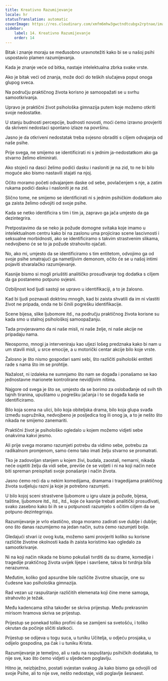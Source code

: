 ```yaml
---
title: Kreativno Razumijevanje
locale: hr
statusTranslation: automatic
coverImage: https://res.cloudinary.com/xmfm6mhw3gwctndtcubgx2rptnae/image/upload/v1741354419/small_cover_la_gran_rebelion_28716e29d2.webp
sidebar:
    label: 14. Kreativno Razumijevanje
    order: 14
---
```

Bitak i znanje moraju se međusobno uravnotežiti kako bi se u našoj psihi uspostavio plamen razumijevanja.

Kada je znanje veće od bitka, nastaje intelektualna zbrka svake vrste.

Ako je bitak veći od znanja, može doći do teških slučajeva poput onoga glupog sveca.

Na području praktičnog života korisno je samoopažati se u svrhu samootkrivanja.

Upravo je praktični život psihološka gimnazija putem koje možemo otkriti svoje nedostatke.

U stanju budnosti percepcije, budnosti novosti, moći ćemo izravno provjeriti da skriveni nedostaci spontano izlaze na površinu.

Jasno je da otkriveni nedostatak treba svjesno obraditi s ciljem odvajanja od naše psihe.

Prije svega, ne smijemo se identificirati ni s jednim ja-nedostatkom ako ga stvarno želimo eliminirati.

Ako stojeći na dasci želimo podići dasku i nasloniti je na zid, to ne bi bilo moguće ako bismo nastavili stajati na njoj.

Očito moramo početi odvajanjem daske od sebe, povlačenjem s nje, a zatim rukama podići dasku i nasloniti je na zid.

Slično tome, ne smijemo se identificirati ni s jednim psihičkim dodatkom ako ga zaista želimo odvojiti od svoje psihe.

Kada se netko identificira s tim i tim ja, zapravo ga jača umjesto da ga dezintegrira.

Pretpostavimo da se neko ja požude domogne svitaka koje imamo u intelektualnom centru kako bi na zaslonu uma projicirao scene lascivnosti i seksualne morbidnosti, ako se identificiramo s takvim strastvenim slikama, nedvojbeno će se to ja požude strahovito ojačati.

No, ako mi, umjesto da se identificiramo s tim entitetom, odvojimo ga od svoje psihe smatrajući ga nametljivim demonom, očito će se u našoj intimi pojaviti stvaralačko razumijevanje.

Kasnije bismo si mogli priuštiti analitičko prosuđivanje tog dodatka s ciljem da ga postanemo potpuno svjesni.

Ozbiljnost kod ljudi sastoji se upravo u identifikaciji, a to je žalosno.

Kad bi ljudi poznavali doktrinu mnogih, kad bi zaista shvatili da im ni vlastiti život ne pripada, onda ne bi činili pogrešku identifikacije.

Scene bijesa, slike ljubomore itd., na području praktičnog života korisne su kada smo u stalnoj psihološkoj samoopažanju.

Tada provjeravamo da ni naše misli, ni naše želje, ni naše akcije ne pripadaju nama.

Neosporno, mnogi ja interveniraju kao uljezi lošeg predznaka kako bi nam u um stavili misli, u srce emocije, a u motorički centar akcije bilo koje vrste.

Žalosno je što nismo gospodari sami sebi, što različiti psihološki entiteti rade s nama što im se prohtije.

Nažalost, ni izdaleka ne sumnjamo što nam se događa i ponašamo se kao jednostavne marionete kontrolirane nevidljivim nitima.

Najgore od svega je što se, umjesto da se borimo za oslobađanje od svih tih tajnih tiranina, upuštamo u pogrešku jačanja i to se događa kada se identificiramo.

Bilo koja scena na ulici, bilo koja obiteljska drama, bilo koja glupa svađa između supružnika, nedvojbeno je posljedica tog ili onog ja, a to je nešto što nikada ne smijemo zanemariti.

Praktični život je psihološko ogledalo u kojem možemo vidjeti sebe onakvima kakvi jesmo.

Ali prije svega moramo razumjeti potrebu da vidimo sebe, potrebu za radikalnom promjenom, samo ćemo tako imati želju stvarno se promatrati.

Tko je zadovoljan stanjem u kojem živi, budala, zaostali, nemarni, nikada neće osjetiti želju da vidi sebe, previše će se voljeti i ni na koji način neće biti spreman preispitati svoje ponašanje i način života.

Jasno ćemo reći da u nekim komedijama, dramama i tragedijama praktičnog života sudjeluju razni ja koje je potrebno razumjeti.

U bilo kojoj sceni strastvene ljubomore u igru ulaze ja požude, bijesa, taštine, ljubomore itd., itd., itd., koje će kasnije trebati analitički prosuđivati, svako zasebno kako bi ih se u potpunosti razumjelo s očitim ciljem da se potpuno dezintegriraju.

Razumijevanje je vrlo elastično, stoga moramo zadirati sve dublje i dublje; ono što danas razumijemo na jedan način, sutra ćemo razumjeti bolje.

Gledajući stvari iz ovog kuta, možemo sami provjeriti koliko su korisne različite životne okolnosti kada ih zaista koristimo kao ogledalo za samootkrivanje.

Ni na koji način nikada ne bismo pokušali tvrditi da su drame, komedije i tragedije praktičnog života uvijek lijepe i savršene, takva bi tvrdnja bila nerazumna.

Međutim, koliko god apsurdne bile različite životne situacije, one su čudesne kao psihološka gimnazija.

Rad vezan uz raspuštanje različitih elemenata koji čine mene samoga, strahovito je težak.

Među kadencama stiha također se skriva prijestup. Među prekrasnim mirisom hramova skriva se prijestup.

Prijestup se ponekad toliko profini da se zamijeni sa svetošću, i toliko okrutan da počinje sličiti slatkoći.

Prijestup se odijeva u togu suca, u tuniku Učitelja, u odjeću prosjaka, u odijelo gospodina, pa čak i u tuniku Krista.

Razumijevanje je temeljno, ali u radu na raspuštanju psihičkih dodataka, to nije sve, kao što ćemo vidjeti u sljedećem poglavlju.

Hitno je, neizbježno, postati svjestan svakog Ja kako bismo ga odvojili od svoje Psihe, ali to nije sve, nešto nedostaje, vidi poglavlje šesnaest.

